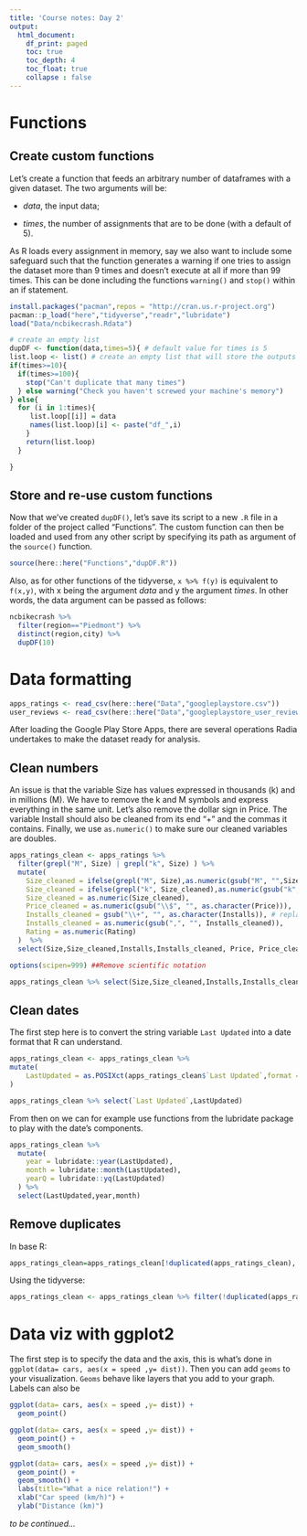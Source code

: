 ```yaml
---
title: 'Course notes: Day 2'
output:
  html_document:
    df_print: paged
    toc: true
    toc_depth: 4
    toc_float: true
    collapse : false
---
```


# Functions

## Create custom functions {.tabset}

Let's create a function that feeds an arbitrary number of dataframes with a given dataset. The two arguments will be:

- *data*, the input data;

- *times*, the number of assignments that are to be done (with a default of 5).

As R loads every assignment in memory, say we also want to include some safeguard such that the function generates a warning if one tries to assign the dataset more than 9 times and doesn't execute at all if more than 99 times. This can be done including the functions `warning()` and `stop()` within an if statement.

```r
install.packages("pacman",repos = "http://cran.us.r-project.org")
pacman::p_load("here","tidyverse","readr","lubridate")
load("Data/ncbikecrash.Rdata") 
```


```r
# create an empty list
dupDF <- function(data,times=5){ # default value for times is 5
list.loop <- list() # create an empty list that will store the outputs
if(times>=10){
  if(times>=100){
    stop("Can't duplicate that many times")
  } else warning("Check you haven't screwed your machine's memory")
} else{
  for (i in 1:times){
     list.loop[[i]] = data
     names(list.loop)[i] <- paste("df_",i)
    }
    return(list.loop)
  }

}
```

## Store and re-use custom functions

Now that we've created `dupDF()`, let's save its script to a new `.R` file in a folder of the project called "Functions". The custom function can then be loaded and used from any other script by specifying its path as argument of the `source()` function.

```r
source(here::here("Functions","dupDF.R"))
```
Also, as for other functions of the tidyverse, `x %>% f(y)` is equivalent to `f(x,y)`, with x being the argument *data* and y the argument *times*. In other words, the data argument can be passed as follows:
```r
ncbikecrash %>%
  filter(region=="Piedmont") %>%
  distinct(region,city) %>%
  dupDF(10)
```

# Data formatting {.tabset}

```r
apps_ratings <- read_csv(here::here("Data","googleplaystore.csv"))
user_reviews <- read_csv(here::here("Data","googleplaystore_user_reviews.csv"))
```

After loading the Google Play Store Apps, there are several operations Radia undertakes to make the dataset ready for analysis.

## Clean numbers

An issue is that the variable Size has values expressed in thousands (k) and in millions (M). We have to remove the k and M symbols and express everything in the same unit. Let's also remove the dollar sign in Price. The variable Install should also be cleaned from its end "+" and the commas it contains. Finally, we use `as.numeric()` to make sure our cleaned variables are doubles.
```r
apps_ratings_clean <- apps_ratings %>%
  filter(grepl("M", Size) | grepl("k", Size) ) %>%
  mutate(
    Size_cleaned = ifelse(grepl("M", Size),as.numeric(gsub("M", "",Size))*1000000,Size),
    Size_cleaned = ifelse(grepl("k", Size_cleaned),as.numeric(gsub("k", "",Size))*1000,Size_cleaned),
    Size_cleaned = as.numeric(Size_cleaned),
    Price_cleaned = as.numeric(gsub("\\$", "", as.character(Price))),
    Installs_cleaned = gsub("\\+", "", as.character(Installs)), # replace the end "+" by ""
    Installs_cleaned = as.numeric(gsub(",", "", Installs_cleaned)),
    Rating = as.numeric(Rating)
  )  %>%
  select(Size,Size_cleaned,Installs,Installs_cleaned, Price, Price_cleaned,`Last Updated`,Rating,Category,Type,App,Reviews)

options(scipen=999) ##Remove scientific notation

apps_ratings_clean %>% select(Size,Size_cleaned,Installs,Installs_cleaned, Price, Price_cleaned)
```

## Clean dates

The first step here is to convert the string variable `Last Updated` into a date format that R can understand.

```r
apps_ratings_clean <- apps_ratings_clean %>%
mutate(
    LastUpdated = as.POSIXct(apps_ratings_clean$`Last Updated`,format = "%d-%b-%y",tz=Sys.timezone())
)

apps_ratings_clean %>% select(`Last Updated`,LastUpdated)
```

From then on we can for example use functions from the lubridate package to play with the date's components. 

```r
apps_ratings_clean %>%
  mutate(
    year = lubridate::year(LastUpdated),
    month = lubridate::month(LastUpdated),
    yearQ = lubridate::yq(LastUpdated)
  ) %>%
  select(LastUpdated,year,month)
```


## Remove duplicates
In base R:
```r
apps_ratings_clean=apps_ratings_clean[!duplicated(apps_ratings_clean), ]
```
Using the tidyverse:
```r
apps_ratings_clean <- apps_ratings_clean %>% filter(!duplicated(apps_ratings_clean))
```

# Data viz with ggplot2

The first step is to specify the data and the axis, this is what's done in `ggplot(data= cars, aes(x = speed ,y= dist))`. Then you can add `geoms` to your visualization. `Geoms` behave like layers that you add to your graph. Labels can also be
```r
ggplot(data= cars, aes(x = speed ,y= dist)) +
  geom_point()
```

```r
ggplot(data= cars, aes(x = speed ,y= dist)) +
  geom_point() +
  geom_smooth()
```
```r
ggplot(data= cars, aes(x = speed ,y= dist)) +
  geom_point() +
  geom_smooth() +
  labs(title="What a nice relation!") +
  xlab("Car speed (km/h)") +
  ylab("Distance (km)")
```

*to be continued...*


